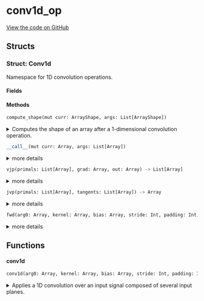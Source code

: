 # conv1d_op



[View the code on GitHub](https://github.com/endia-ai/Endia/tree/nightly/endia/functional/spacial_ops/conv1d_op.mojo)

## Structs

### Struct: Conv1d

Namespace for 1D convolution operations.



#### Fields

#### Methods

```python
compute_shape(mut curr: ArrayShape, args: List[ArrayShape])
```

<details>
<summary>Computes the shape of an array after a 1-dimensional convolution operation.</summary>

###### Args

- ``curr``: ``ArrayShape``
  

- ``args``: ``List[ArrayShape]``
  


</details>

```python
__call__(mut curr: Array, args: List[Array])
```

<details>
<summary>more details</summary>

###### Args

- ``curr``: ``Array``
  

- ``args``: ``List[Array]``
  


</details>

```python
vjp(primals: List[Array], grad: Array, out: Array) -> List[Array]
```

<details>
<summary>more details</summary>

###### Args

- ``primals``: ``List[Array]``
  

- ``grad``: ``Array``
  

- ``out``: ``Array``
  

###### Returns
- ``List[Array]`` - 


</details>

```python
jvp(primals: List[Array], tangents: List[Array]) -> Array
```

<details>
<summary>more details</summary>

###### Args

- ``primals``: ``List[Array]``
  

- ``tangents``: ``List[Array]``
  

###### Returns
- ``Array`` - 


</details>

```python
fwd(arg0: Array, kernel: Array, bias: Array, stride: Int, padding: Int, dilation: Int, groups: Int) -> Array
```

<details>
<summary>more details</summary>

###### Args

- ``arg0``: ``Array``
  

- ``kernel``: ``Array``
  

- ``bias``: ``Array``
  

- ``stride``: ``Int``
  

- ``padding``: ``Int``
  

- ``dilation``: ``Int``
  

- ``groups``: ``Int``
  

###### Returns
- ``Array`` - 


</details>

## Functions

#### **conv1d**

```python
conv1d(arg0: Array, kernel: Array, bias: Array, stride: Int, padding: Int, dilation: Int, groups: Int) -> Array
```

<details>
<summary>Applies a 1D convolution over an input signal composed of several input planes.</summary>

###### Args

- ``arg0``: ``Array``
  Input tensor of shape (batch_size, in_channels, length).

- ``kernel``: ``Array``
  Convolution kernel of shape (out_channels, in_channels // groups, kernel_size).

- ``bias``: ``Array``
  Bias tensor of shape (out_channels).

- ``stride``: ``Int``
  Stride of the convolution.

- ``padding``: ``Int``
  Zero-padding added to both sides of the input.

- ``dilation``: ``Int``
  Spacing between kernel elements.

- ``groups``: ``Int``
  Number of blocked connections from input channels to output channels.

###### Returns
- ``Array`` - Output tensor of shape (batch_size, out_channels, output_length).


</details>

